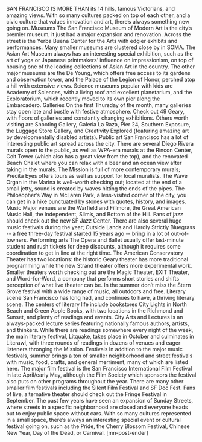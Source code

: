 SAN FRANCISCO IS MORE THAN its 14 hills, famous Victorians, and amazing views. With so many cultures packed on top of each other, and a civic culture that values innovation and art, there’s always something new going on.
Museums
The San Francisco Museum of Modern Art is the city’s premier museum; it just had a major expansion and renovation. Across the street is the Yerba Buena Center for the Arts with edgier exhibits and performances. Many smaller museums are clustered close by in SOMA. The Asian Art Museum always has an interesting special exhibition, such as the art of yoga or Japanese printmakers’ influence on impressionism, on top of housing one of the leading collections of Asian Art in the country. The other major museums are the De Young, which offers free access to its gardens and observation tower, and the Palace of the Legion of Honor, perched atop a hill with extensive views. Science museums popular with kids are Academy of Sciences, with a living roof and excellent planetarium, and the Exploratorium, which recently moved to its own pier along the Embarcadero.
Galleries
On the first Thursday of the month, many galleries stay open late and bustle with festive atmosphere. Check out 49 Geary, with floors of galleries and constantly changing exhibitions. Others worth visiting are Shooting Gallery, Galeria La Raza, Pier 24, Southern Exposure, the Luggage Store Gallery, and Creativity Explored (featuring amazing art by developmentally disabled artists).
Public art
San Francisco has a lot of interesting public art spread across the city. There are several Diego Rivera murals open to the public, as well as WPA-era murals at the Rincon Center, Coit Tower (which also has a great view from the top), and the renovated Beach Chalet where you can relax with a beer and an ocean view after taking in the murals. The Mission is full of more contemporary murals; Precita Eyes offers tours as well as support for local muralists. The Wave Organ in the Marina is well-worth checking out; located at the end of a small jetty, sound is created by waves hitting the ends of the pipes. The Philosopher’s Way in McLaren Park, a less-visited corner of the city, you can get in a hike punctuated by stones with quotes, history, and images.
Music
Major venues are the Warfield and Fillmore, the Great American Music Hall, the Independent, Slim’s, and Bottom of the Hill. Fans of jazz should check out the new SF Jazz Center. There are also several huge music festivals during the year; Outside Lands and Hardly Strictly Bluegrass -- a free three-day festival started 15 years ago -- bring in a lot of out-of-towners.
Performing arts
The Opera and Ballet usually offer last-minute student and rush tickets for deep discounts, although it requires some coordination to get in line at the right time. The American Conservatory Theater has two locations: the historic Geary theater has more traditional programming while the new Strand theater offers more experimental work. Smaller theaters worth checking out are the Magic Theater, EXIT Theater, and Word-for-Word, a company that performs short stories and shifts perception of what live theater can be. In the summer don’t miss the Stern Grove festival with a wide range of music, all outdoors and free.
Literary scene
San Francisco has long had, and continues to have, a thriving literary scene. The centers of literary life include bookstores City Lights in North Beach and Green Apple Books, with two locations in the Richmond and Sunset, and plenty of readings and events. City Arts and Lectures is an always-packed lecture series featuring nationally famous authors, artists, and thinkers. While there are readings somewhere every night of the week, the main literary festival, Litquake, takes place in October and culminates in Litcrawl, with three rounds of readings in dozens of venues and eager listeners thronging the Mission.
Festivals
In addition to the major music festivals, summer brings a ton of smaller neighborhood and street festivals with music, food, crafts, and general merriment, many of which are listed here. The major film festival is the San Francisco International Film Festival in late April/early May, although the Film Society which sponsors the festival also puts on other programs throughout the year. There are many other smaller film festivals including the Silent Film Festival and SF Doc Fest. Fans of live, alternative theater should check out the Fringe Festival in September. The past few years have seen an expansion of Sunday Streets, where streets in a specific neighborhood are closed and everyone heads out to enjoy public space without cars. With so many cultures represented in a small space, there’s always an interesting special event or cultural festival going on, such as the Pride, the Cherry Blossom Festival, Chinese New Year, Day of the Dead, or Carnival. [mn-post-ender]
